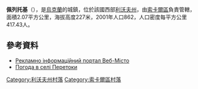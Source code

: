 {{coord|50|34|35|N|24|22|55|E|scale:100000|display=title}}

'''佩列托基'''（{{lang-uk|Перетоки}}），是[[烏克蘭|烏克蘭]]的城鎮，位於該國西部[[利沃夫州|利沃夫州]]，由[[索卡爾區|索卡爾區]]負責管轄，面積2.07平方公里，海拔高度227米，2001年人口862，人口密度每平方公里417.43人。

==參考資料==
* [http://web-misto.com/ru/contakts/item/239-cher.html Рекламно інформаційний портал Веб-Місто]{{dead link|date=2017年11月 |bot=InternetArchiveBot |fix-attempted=yes }}
* [http://weather.in.ua/ua/l'vovskaja/19944 Погода в селі Перетоки] {{Wayback|url=http://weather.in.ua/ua/l'vovskaja/19944 |date=20111221145132 }}

[[Category:利沃夫州村落|Category:利沃夫州村落]]
[[Category:索卡爾區村落|Category:索卡爾區村落]]


{{Lviv-geo-stub}}